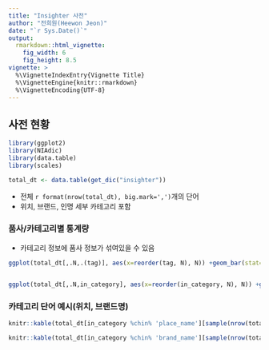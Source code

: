 ```yaml
---
title: "Insighter 사전"
author: "전희원(Heewon Jeon)"
date: "`r Sys.Date()`"
output: 
  rmarkdown::html_vignette:
    fig_width: 6
    fig_height: 8.5
vignette: >
  %\VignetteIndexEntry{Vignette Title}
  %\VignetteEngine{knitr::rmarkdown}
  %\VignetteEncoding{UTF-8}
---
```



## 사전 현황 

```r
library(ggplot2)
library(NIAdic)
library(data.table)
library(scales)

total_dt <- data.table(get_dic("insighter"))
```

- 전체 `r format(nrow(total_dt), big.mark=',')`개의 단어
- 위치, 브랜드, 인명 세부 카테고리 포함 



### 품사/카테고리별 통계량  

- 카테고리 정보에 품사 정보가 섞여있을 수 있음 

```r

ggplot(total_dt[,.N,.(tag)], aes(x=reorder(tag, N), N)) +geom_bar(stat='identity') + xlab("KAIST tag") + coord_flip() + ggtitle("Tag frequency") + scale_y_continuous(labels = comma)


ggplot(total_dt[,.N,in_category], aes(x=reorder(in_category, N), N)) +geom_bar(stat='identity') + xlab("category") + coord_flip() + ggtitle("NIA dictionary  category frequency") +  scale_y_continuous(labels = comma)

```


### 카테고리 단어 예시(위치, 브랜드명) 


```r
knitr::kable(total_dt[in_category %chin% 'place_name'][sample(nrow(total_dt[in_category %chin% 'place_name']), 10)], caption="위치 예시")

knitr::kable(total_dt[in_category %chin% 'brand_name'][sample(nrow(total_dt[in_category %chin% 'brand_name']), 10)],  caption="브랜드명 예시")

```
